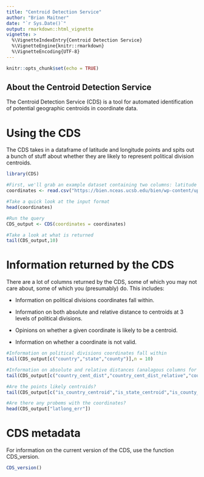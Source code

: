 ```yaml
---
title: "Centroid Detection Service"
author: "Brian Maitner"
date: "`r Sys.Date()`"
output: rmarkdown::html_vignette
vignette: >
  %\VignetteIndexEntry{Centroid Detection Service}
  %\VignetteEngine{knitr::rmarkdown}
  %\VignetteEncoding{UTF-8}
---
```


```r
knitr::opts_chunk$set(echo = TRUE)
```


## About the Centroid Detection Service

The Centroid Detection Service (CDS) is a tool for automated identification of potential geographic centroids in coordinate data.



# Using the CDS

The CDS takes in a dataframe of latitude and longitude points and spits out a bunch of stuff about whether they are likely to represent political division centroids.


```r
library(CDS)

#First, we'll grab an example dataset containing two columns: latitude and longitude.
coordinates <- read.csv("https://bien.nceas.ucsb.edu/bien/wp-content/uploads/2020/10/cds_testfile.csv", stringsAsFactors = FALSE)

#Take a quick look at the input format
head(coordinates)

#Run the query
CDS_output <- CDS(coordinates = coordinates)

#Take a look at what is returned
tail(CDS_output,10)


```

# Information returned by the CDS

There are a lot of columns returned by the CDS, some of which you may not care about, some of which you (presumably) do.  This includes:

 - Information on political divisions coordinates fall within.

 - Information on both absolute and relative distance to centroids at 3 levels of political divisions.

 - Opinions on whether a given coordinate is likely to be a centroid.
 
 - Information on whether a coordinate is not valid.

```r

#Information on political divisions coordinates fall within
tail(CDS_output[c("country","state","county")],n = 10)

#Information on absolute and relative distances (analagous columns for state and county levels)
tail(CDS_output[c("country_cent_dist","country_cent_dist_relative","country_cent_type","country_cent_dist_max","is_country_centroid")],10)

#Are the points likely centroids?
tail(CDS_output[c("is_country_centroid","is_state_centroid","is_county_centroid")],10)

#Are there any probems with the coordinates?
head(CDS_output["latlong_err"])

```
# CDS metadata
For information on the current version of the CDS, use the function CDS_version.

```r

CDS_version()

```
